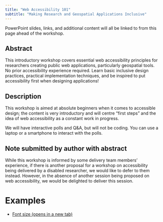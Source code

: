 ```yaml
---
title: "Web Accessibility 101"
subtitle: "Making Research and Geospatial Applications Inclusive"
---
```


PowerPoint slides, links, and additional content will all be linked to from this page ahead of the workshop.

## Abstract

This introductory workshop covers essential web accessibility principles for researchers creating public web applications, particularly geospatial tools. No prior accessibility experience required. Learn basic inclusive design practices, practical implementation techniques, and be inspired to put accessibility first when designing applications!

## Description

This workshop is aimed at absolute beginners when it comes to accessible design; the content is very introductory and will centre “first steps” and the idea of web accessibility as a constant work in progress.

We will have interactive polls and Q&A, but will not be coding. You can use a laptop or a smartphone to interact with the polls.

## Note submitted by author with abstract

While this workshop is informed by some delivery team members’ experience, if there is another proposal for a workshop on accessibility being delivered by a disabled researcher, we would like to defer to them instead. However, in the absence of another session being proposed on web accessibility, we would be delighted to deliver this session.

# Examples

- [Font size (opens in a new tab)](accessibility/html/fonts.html){target="_blank"}